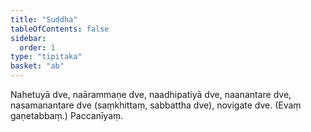 ```yaml
---
title: "Suddha"
tableOfContents: false
sidebar:
  order: 1
type: "tipitaka"
basket: "ab"
---
```



<DynamicBreadcrumb />

<Division number="15">

<Paragraph number="2787">
Nahetuyā dve, naārammaṇe dve, naadhipatiyā dve, naanantare dve, nasamanantare dve (saṃkhittaṃ, sabbattha dve), novigate dve. (Evaṃ gaṇetabbaṃ.)

</Paragraph>
</Division>

<Paragraph number="2788" type="center">
Paccanīyaṃ.
</Paragraph>